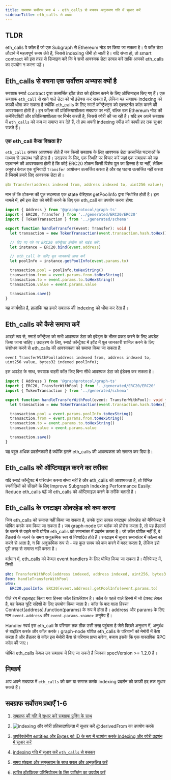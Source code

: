 ```yaml
---
title: सबग्राफ सर्वोत्तम प्रथा 4 - eth_calls से बचकर अनुक्रमण गति में सुधार करें
sidebarTitle: eth_calls से बचाव
---
```


## TLDR

eth_calls वे कॉल हैं जो एक Subgraph से Ethereum नोड पर किया जा सकता है। ये कॉल डेटा लौटाने में महत्वपूर्ण समय लेते हैं, जिससे indexing धीमी हो जाती है। यदि संभव हो, तो smart contract को इस तरह से डिजाइन करें कि वे सभी आवश्यक डेटा उत्पन्न करें ताकि आपको eth_calls का उपयोग न करना पड़े।

## Eth_calls से बचना एक सर्वोत्तम अभ्यास क्यों है

सबग्राफ स्मार्ट contract द्वारा उत्सर्जित इवेंट डेटा को इंडेक्स करने के लिए ऑप्टिमाइज़ किए गए हैं। एक सबग्राफ `eth_call` से आने वाले डेटा को भी इंडेक्स कर सकता है, लेकिन यह सबग्राफ indexing को काफी धीमा कर सकता है क्योंकि eth_calls के लिए स्मार्ट कॉन्ट्रैक्ट्स को एक्सटर्नल कॉल करने की आवश्यकता होती है। इन कॉल्स की प्रतिक्रियाशीलता सबग्राफ पर नहीं, बल्कि उस Ethereum नोड की कनेक्टिविटी और प्रतिक्रियाशीलता पर निर्भर करती है, जिससे क्वेरी की जा रही है। यदि हम अपने सबग्राफ में `eth_calls` को कम या समाप्त कर देते हैं, तो हम अपनी indexing स्पीड को काफी हद तक सुधार सकते हैं।

### एक eth_call कैसा दिखता है?

`eth_calls` अक्सर आवश्यक होते हैं जब किसी सबग्राफ के लिए आवश्यक डेटा उत्सर्जित घटनाओं के माध्यम से उपलब्ध नहीं होता है। उदाहरण के लिए, एक स्थिति पर विचार करें जहां एक सबग्राफ को यह पहचानने की आवश्यकता होती है कि कोई ERC20 टोकन किसी विशेष पूल का हिस्सा है या नहीं, लेकिन अनुबंध केवल एक बुनियादी `Transfer` आयोजन उत्सर्जित करता है और वह घटना उत्सर्जित नहीं करता है जिसमें हमारे लिए आवश्यक डेटा हो।

```yaml
इवेंट Transfer(address indexed from, address indexed to, uint256 value);
```

मान लें कि टोकन्स की पूल सदस्यता एक state वेरिएबल getPoolInfo द्वारा निर्धारित होती है। इस मामले में, हमें इस डेटा को क्वेरी करने के लिए एक eth_call का उपयोग करना होगा:

```typescript
import { Address } from '@graphprotocol/graph-ts'
import { ERC20, Transfer } from '../generated/ERC20/ERC20'
import { TokenTransaction } from '../generated/schema'

export function handleTransfer(event: Transfer): void {
  let transaction = new TokenTransaction(event.transaction.hash.toHex())

  // दिए गए पते पर ERC20 कॉन्ट्रैक्ट इंस्टेंस को बाइंड करें:
  let instance = ERC20.bind(event.address)

  // eth_call के जरिए पूल जानकारी प्राप्त करें
  let poolInfo = instance.getPoolInfo(event.params.to)

  transaction.pool = poolInfo.toHexString()
  transaction.from = event.params.from.toHexString()
  transaction.to = event.params.to.toHexString()
  transaction.value = event.params.value

  transaction.save()
}
```

यह कार्यशील है, हालांकि यह हमारे सबग्राफ की indexing को धीमा कर देता है।

## Eth_calls को कैसे समाप्त करें

आदर्श रूप से, स्मार्ट कॉन्ट्रैक्ट को सभी आवश्यक डेटा को इवेंट्स के भीतर प्रकट करने के लिए अपडेट किया जाना चाहिए। उदाहरण के लिए, स्मार्ट कॉन्ट्रैक्ट में इवेंट में पूल जानकारी शामिल करने के लिए संशोधन करने से eth_calls की आवश्यकता को समाप्त किया जा सकता है:

```
event TransferWithPool(address indexed from, address indexed to, uint256 value, bytes32 indexed poolInfo);
```

इस अपडेट के साथ, सबग्राफ बाहरी कॉल किए बिना सीधे आवश्यक डेटा को इंडेक्स कर सकता है।

```typescript
import { Address } from '@graphprotocol/graph-ts'
import { ERC20, TransferWithPool } from '../generated/ERC20/ERC20'
import { TokenTransaction } from '../generated/schema'

export function handleTransferWithPool(event: TransferWithPool): void {
  let transaction = new TokenTransaction(event.transaction.hash.toHex())

  transaction.pool = event.params.poolInfo.toHexString()
  transaction.from = event.params.from.toHexString()
  transaction.to = event.params.to.toHexString()
  transaction.value = event.params.value

  transaction.save()
}
```

यह बहुत अधिक प्रदर्शनकारी है क्योंकि इसने eth_calls की आवश्यकता को समाप्त कर दिया है।

## Eth_calls को ऑप्टिमाइज़ करने का तरीका

यदि स्मार्ट कॉन्ट्रैक्ट में परिवर्तन करना संभव नहीं है और eth_calls की आवश्यकता है, तो विभिन्न रणनीतियों को सीखने के लिए Improve Subgraph Indexing Performance Easily: Reduce eth_calls पढ़ें जो eth_calls को ऑप्टिमाइज़ करने के तरीके बताती है।

## Eth_calls के रनटाइम ओवरहेड को कम करना

जिन eth_calls को समाप्त नहीं किया जा सकता है, उनके द्वारा उत्पन्न रनटाइम ओवरहेड को मैनिफेस्ट में घोषित करके कम किया जा सकता है। जब graph-node एक ब्लॉक को प्रोसेस करता है, तो यह हैंडलर्स के चलने से पहले सभी घोषित eth_calls को समानांतर में प्रदर्शन करता है। जो कॉल घोषित नहीं हैं, वे हैंडलर्स के चलने के समय अनुक्रमिक रूप से निष्पादित होते हैं। रनटाइम में सुधार समानांतर में कॉल्स को करने से आता है, न कि अनुक्रमिक रूप से - यह कुल समय को कम करने में मदद करता है, लेकिन इसे पूरी तरह से समाप्त नहीं करता है।

वर्तमान में, eth_calls को केवल event handlers के लिए घोषित किया जा सकता है। मैनिफेस्ट में, लिखें

```yaml
इवेंट: TransferWithPool(address indexed, address indexed, uint256, bytes32 indexed)
हैंडलर: handleTransferWithPool
कॉल्स:
  ERC20.poolInfo: ERC20[event.address].getPoolInfo(event.params.to)
```

पीले रंग में हाइलाइट किया गया हिस्सा कॉल डिक्लेरेशन है। कॉल के पहले वाले हिस्से में जो टेक्स्ट लेबल है, वह केवल त्रुटि संदेशों के लिए उपयोग किया जाता है। कॉल के बाद वाला हिस्सा Contract[address].function(params) के रूप में होता है। address और params के लिए मान `event.address` और `event.params.<name>` अनुमेय हैं।

Handler स्वयं इस eth_call के परिणाम तक ठीक उसी तरह पहुंचता है जैसे पिछले अनुभाग में, अनुबंध से बाइंडिंग करके और कॉल करके। graph-node घोषित eth_calls के परिणामों को मेमोरी में कैश करता है और हैंडलर से कॉल इस मेमोरी कैश से परिणाम प्राप्त करेगा, बजाय इसके कि एक वास्तविक RPC कॉल की जाए।

घोषित eth_calls केवल उन सबग्राफ में किए जा सकते हैं जिनका specVersion >= 1.2.0 है।

## निष्कर्ष

आप अपने सबग्राफ में `eth_calls` को कम या समाप्त करके Indexing प्रदर्शन को काफी हद तक सुधार सकते हैं।

## सबग्राफ सर्वोत्तम प्रथाएँ 1-6

1. [सबग्राफ की गति में सुधार करें सबग्राफ प्रूनिंग के साथ](/subgraphs/best-practices/pruning/)

2. ![indexing और क्वेरी प्रतिसादशीलता में सुधार करें @derivedFrom का उपयोग करके](/subgraphs/best-practices/derivedfrom/)

3. [अपरिवर्तनीय entities और Bytes को ID के रूप में उपयोग करके Indexing और क्वेरी प्रदर्शन में सुधार करें](/subgraphs/best-practices/immutable-entities-bytes-as-ids/)

4. [indexing गति में सुधार करें `eth_calls` से बचकर](/subgraphs/best-practices/avoid-eth-calls/)

5. [समय श्रृंखला और समुच्चयन के साथ सरल और अनुकूलित करें](/subgraphs/best-practices/timeseries/)

6. [त्वरित हॉटफ़िक्स परिनियोजन के लिए ग्राफ्टिंग का उपयोग करें](/subgraphs/best-practices/grafting-hotfix/)
